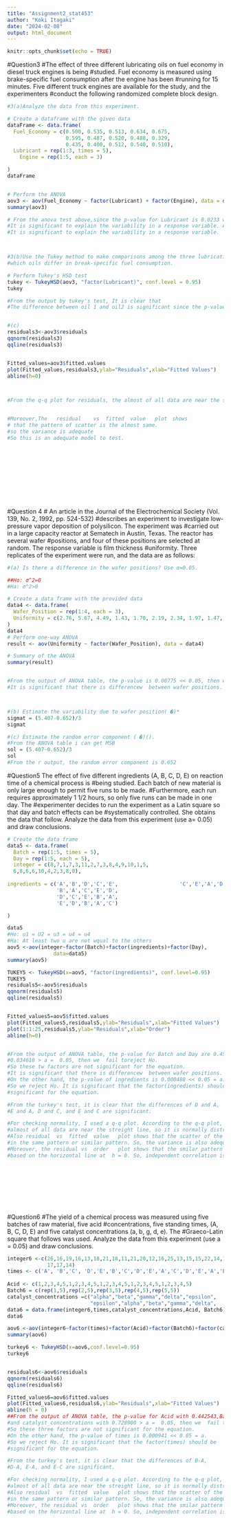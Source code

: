 ```yaml
---
title: "Assignment2_stat453"
author: "Koki Itagaki"
date: "2024-02-08"
output: html_document
---
```


```r
knitr::opts_chunk$set(echo = TRUE)
```


#Question3
#The effect of three different lubricating oils on fuel economy in diesel truck engines is being
#studied. Fuel economy is measured using brake-specific fuel consumption after the engine has been
#running for 15 minutes. Five different truck engines are available for the study, and the experimenters
#conduct the following randomized complete block design.
```r

#3(a)Analyze the data from this experiment.

# Create a dataframe with the given data
dataFrame <- data.frame(
  Fuel_Economy = c(0.500, 0.535, 0.513, 0.634, 0.675,
                   0.595, 0.487, 0.520, 0.488, 0.329,
                   0.435, 0.400, 0.512, 0.540, 0.510), 
  Lubricant = rep(1:3, times = 5),
    Engine = rep(1:5, each = 3)

)
dataFrame


# Perform the ANOVA
aov3 <- aov(Fuel_Economy ~ factor(Lubricant) + factor(Engine), data = dataFrame)
summary(aov3)

# From the anova test above,since the p-value for Lubricant is 0.0233 which is smaller than a = 0.05,
#It is significant to explain the variability in a response variable. Also, since the p-value for truck is 1.78e-05 which is smaller than a = 0.05,
#It is significant to explain the variability in a response variable.



#3(b)Use the Tukey method to make comparisons among the three lubricating oils to determine specifically
#which oils differ in break-specific fuel consumption.

# Perform Tukey's HSD test
tukey <- TukeyHSD(aov3, "factor(Lubricant)", conf.level = 0.95)
tukey

#From the output by tukey's test, It is clear that 
#The difference between oil 1 and oil2 is significant since the p-value = 0.02458 < a = 0.05


#(c)
residuals3<-aov3$residuals	
qqnorm(residuals3)	
qqline(residuals3)


Fitted_values=aov3$fitted.values	
plot(Fitted_values,residuals3,ylab="Residuals",xlab="Fitted Values")
abline(h=0)	



#From the q-q plot for residuals, the almost of all data are near the streight line, it means the distribution is normally distributed.


#Moreover,The	residual	vs	fitted	value	plot　shows
# that the pattern of scatter is the almost same.
#so the variance is adequate
#So this is an adequate model to test.












```
#Question 4
# An article in the Journal of the Electrochemical Society (Vol. 139, No. 2, 1992, pp. 524-532)
#describes an experiment to investigate low-pressure vapor deposition of polysilicon. The experiment was
#carried out in a large capacity reactor at Sematech in Austin, Texas. The reactor has several wafer
#positions, and four of these positions are selected at random. The response variable is film thickness
#uniformity. Three replicates of the experiment were run, and the data are as follows:
```r
#(a) Is there a difference in the wafer positions? Use α=0.05. 

##Ho: σ^2=0	
#Ha: σ^2>0

# Create a data frame with the provided data
data4 <- data.frame(
  Wafer_Position = rep(1:4, each = 3),
  Uniformity = c(2.76, 5.67, 4.49, 1.43, 1.70, 2.19, 2.34, 1.97, 1.47, 0.94, 1.36, 1.65)
)
data4
# Perform one-way ANOVA
result <- aov(Uniformity ~ factor(Wafer_Position), data = data4)

# Summary of the ANOVA
summary(result)


#From the output of ANOVA table, the p-value is 0.00775 << 0.05, then we reject Ho:
#It is significant that there is differencew  between wafer positions.



#(b) Estimate the variability due to wafer position( �)*
sigmat = (5.407-0.652)/3
sigmat

#(c) Estimate the random error component ( �)().
#From the ANOVA table i can get MSB
sol = (5.407-0.652)/3
sol
#From the r output, the random error component is 0.652

```


#Question5 The effect of five different ingredients (A, B, C, D, E) on reaction time of a chemical process is
#being studied. Each batch of new material is only large enough to permit five runs to be made.
#Furthermore, each run requires approximately 1 1/2 hours, so only five runs can be made in one day. The
#experimenter decides to run the experiment as a Latin square so that day and batch effects can be
#systematically controlled. She obtains the data that follow. Analyze the data from this experiment (use a= 0.05) and draw conclusions.


```r
# Create the data frame
data5 <- data.frame(
  Batch = rep(1:5, times = 5),
  Day = rep(1:5, each = 5),
  integer = c(8,7,1,7,3,11,2,7,3,8,4,9,10,1,5,	
  6,8,6,6,10,4,2,3,8,8),
	
ingredients = c('A','B','D','C','E',	                'C','E','A','D','B',	
                'B','A','C','E','D',	
                'D','C','E','B','A',	
                'E','D','B','A','C')

)

data5
#Ho: u1 = U2 = u3 = u4 = u4
#Ha: At least two u are not wqual to the others
aov5 <-aov(integer~factor(Batch)+factor(ingredients)+factor(Day),
               data=data5)	
summary(aov5)

TUKEY5 <- TukeyHSD(x=aov5, "factor(ingredients)", conf.level=0.95)
TUKEY5
residuals5<-aov5$residuals	
qqnorm(residuals5)	
qqline(residuals5)


Fitted_values5=aov5$fitted.values	
plot(Fitted_values5,residuals5,ylab="Residuals",xlab="Fitted Values")	
plot(1:1:25,residuals5,ylab="Residuals",xlab="Order")	
abline(h=0)	


#From the output of ANOVA table, the p-value for Batch and Day are 0.455014 and 
#0.034618 > a =  0.05, then we  fail toreject Ho.
#So these tw factors are not significant for the equation.
#It is significant that there is differencew  between wafer positions.
#On the other hand, the p-value of ingredients is 0.000488 << 0.05 = a.
#So we reject Ho. It is significant that the factor(ingredients) should be 
#significant for the equation.

#From the turkey's test, it is clear that the differences of D and A,
#E and A, D and C, and E and C are significant.

#For checking normality, I used a q-q plot. According to the q-q plot,
#almost of all data are near the streight line, so it is normally distributed.
#Also residual	vs	fitted	value	plot shows that the scatter of the data are 
#in the same pattern or similar pattern. So, the variance is also adequate.
#Moreover, the residual	vs	order	plot shows that the smilar pattern of scatter
#based on the horizontal line at  h = 0. So, independent correlation is also adequate.










```

#Question6
#The yield of a chemical process was measured using five batches of raw material, five acid
#concentrations, five standing times, (A, B, C, D, E) and five catalyst concentrations (a, b, g, d, e). The
#Graeco-Latin square that follows was used. Analyze the data from this experiment (use a = 0.05) and draw conclusions. 
```r
integer6 <-c(26,16,19,16,13,18,21,18,11,21,20,12,16,25,13,15,15,22,14,17,10,24,
             17,17,14)
times <- c('A', 'B','C', 'D','E','B','C','D','E','A','C','D','E','A','B','D', 'E','A','B','C','E','A','B','C','D')	
	
Acid <- c(1,2,3,4,5,1,2,3,4,5,1,2,3,4,5,1,2,3,4,5,1,2,3,4,5)	
Batch6 = c(rep(1,5),rep(2,5),rep(3,5),rep(4,5),rep(5,5))	
catalyst_concentrations =c("alpha","beta","gamma","delta","epsilon",	                           "gamma","delta","epsilon","alpha","beta",	
                           "epsilon","alpha","beta","gamma","delta",	                           "beta","gamma","delta","epsilon","alpha",	                           "delta","epsilon","alpha","beta","gamma")
data6 = data.frame(integer6,times,catalyst_concentrations,Acid, Batch6)
data6

aov6 <-aov(integer6~factor(times)+factor(Acid)+factor(Batch6)+factor(catalyst_concentrations), data=data6)	
summary(aov6)	

turkey6 <- TukeyHSD(x=aov6,conf.level=0.95)	
turkey6


residuals6<-aov6$residuals	
qqnorm(residuals6)	
qqline(residuals6)

Fitted_values6=aov6$fitted.values	
plot(Fitted_values6,residuals6,ylab="Residuals",xlab="Fitted Values")
abline(h = 0)
##From the output of ANOVA table, the p-value for Acid with 0.442543,Batch6 with 0.785447
#and catalyst_concentrations with 0.728900 > a =  0.05, then we  fail to reject Ho.
#So these three factors are not significant for the equation.
#On the other hand, the p-value of times is 0.000941 << 0.05 = a.
#So we reject Ho. It is significant that the factor(times) should be 
#significant for the equation.

#From the turkey's test, it is clear that the differences of B-A,
#D-A, E-A, and E-C are significant.

#For checking normality, I used a q-q plot. According to the q-q plot,
#almost of all data are near the streight line, so it is normally distributed.
#Also residual	vs	fitted	value	plot shows that the scatter of the data are 
#in the same pattern or similar pattern. So, the variance is also adequate.
#Moreover, the residual	vs	order	plot shows that the smilar pattern of scatter
#based on the horizontal line at  h = 0. So, independent correlation is also adequate.





```


